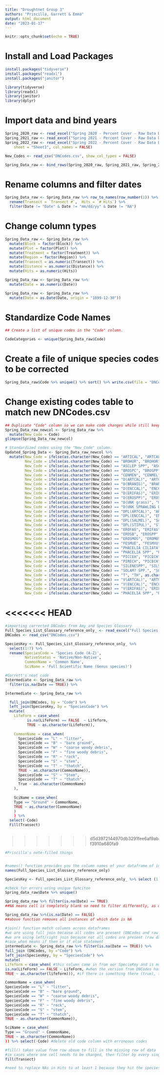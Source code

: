 ```yaml
---
title: "Droughtnet Group 3"
authors: "Priscilla, Garrett & Emma"
output: html_document
date: "2023-01-17"
---
```

```r
knitr::opts_chunk$set(echo = TRUE)
```
# Install and Load Packages
```r
install.packages("tidyverse")
install.packages("readxl")
install.packages("janitor")

library(tidyverse)
library(readxl)
library(janitor)
library(dplyr)
```
# Import data and bind years
```r
Spring_2020_raw <- read_excel("Spring 2020 - Percent Cover - Raw Data DNET.xlsx", sheet = "Sheet1", col_names = FALSE)
Spring_2021_raw <- read_excel("Spring 2021 - Percent Cover - Raw Data DNET.xlsx", sheet = "Sheet1", col_names = FALSE)
Spring_2022_raw <- read_excel("Spring 2022 - Percent Cover - Raw Data DNET.xlsx", 
    sheet = "Sheet1", col_names = FALSE)

New_Codes <- read_csv("DNCodes.csv", show_col_types = FALSE)

Spring_Data_raw <- bind_rows(Spring_2020_raw, Spring_2021_raw, Spring_2022_raw)
```
# Rename columns and filter dates
```r
Spring_Data_raw <- Spring_Data_raw %>% row_to_names(row_number(1)) %>% 
  rename(Transect = `Transect #`,  Hits = `# Hits`) %>% 
  filter(Date != "Date" & Date != "mm/dd/yy" & Date != "NA")
```
# Change column types
```r
Spring_Data_raw <- Spring_Data_raw %>% 
  mutate(Block = factor(Block)) %>% 
  mutate(Plot = factor(Plot)) %>% 
  mutate(Treatment = factor(Treatment)) %>% 
  mutate(Region = factor(Region)) %>% 
  mutate(Transect = as.numeric(Transect)) %>% 
  mutate(Distance = as.numeric(Distance)) %>%
  mutate(Hits = as.numeric(Hits))

Spring_Data_raw <- Spring_Data_raw %>% 
  mutate(Date = as.numeric(Date)) 

Spring_Data_raw <- Spring_Data_raw %>% 
  mutate(Date = as.Date(Date, origin = "1899-12-30"))
```

# Standardize Code Names
```r
## Create a list of unique codes in the "Code" column.

CodeCategories <- unique(Spring_Data_raw$Code)
```
# Create a file of unique species codes to be corrected
```r
Spring_Data_raw$Code %>% unique() %>% sort() %>% write.csv(file = "DNCodes.csv")
```
# Change existing codes table to match new DNCodes.csv
```r
## Duplicate "Code" column so we can make code changes while still keeping the original codes for reference.
Spring_Data_raw_newcol <- Spring_Data_raw %>%         
  mutate(New_Code = Code)
glimpse(Spring_Data_raw_newcol)

# Standardized codes using the "New_Code" column. 
Updated_Spring_Data <- Spring_Data_raw_newcol %>% 
  mutate(New_Code = ifelse(as.character(New_Code) == "ARTICAL", "ARTCAL", as.character(New_Code)), 
         New_Code = ifelse(as.character(New_Code) == "BROHUR", "BROHOR", as.character(New_Code)),
         New_Code = ifelse(as.character(New_Code) == "ASCLEP SPP", "ASCSPP", as.character(New_Code)),
         New_Code = ifelse(as.character(New_Code) == "BROSPC", "BROSPP", as.character(New_Code)),
         New_Code = ifelse(as.character(New_Code) == "CENMEN", "CENMEL", as.character(New_Code)),
         New_Code = ifelse(as.character(New_Code) == "D(ARTCAL)", "ARTCAL", as.character(New_Code)),
         New_Code = ifelse(as.character(New_Code) == "D(BRANIG)", "BRANIG", as.character(New_Code)),
         New_Code = ifelse(as.character(New_Code) == "D(ENCCAL)", "ENCCAL", as.character(New_Code)),
         New_Code = ifelse(as.character(New_Code) == "D(ERIFAS)", "ERIFAS", as.character(New_Code)),
         New_Code = ifelse(as.character(New_Code) == "D(EROSPP)", "EROSPP", as.character(New_Code)),
         New_Code = ifelse(as.character(New_Code) == "D(UNK grass)", "UNK grass", as.character(New_Code)),
         New_Code = ifelse(as.character(New_Code) == "D(UNK SPRAWLING BULB)", "UNK SPRAWLING BULB", as.character(New_Code)),
         New_Code = ifelse(as.character(New_Code) == "DPL(ARTCAL)", "ARTCAL", as.character(New_Code)),
         New_Code = ifelse(as.character(New_Code) == "DPL(ENCCAL)", "ENCCAL", as.character(New_Code)),
         New_Code = ifelse(as.character(New_Code) == "DPL(SALMEL)", "SALMEL", as.character(New_Code)),
         New_Code = ifelse(as.character(New_Code) == "DPL(STIPUL)", "STIPUL", as.character(New_Code)),
         New_Code = ifelse(as.character(New_Code) == "EROFAS", "ERIFAS", as.character(New_Code)),
         New_Code = ifelse(as.character(New_Code) == "EROSB", "EROSPP", as.character(New_Code)),
         New_Code = ifelse(as.character(New_Code) == "EROSMOS", "EROMOS", as.character(New_Code)),
         New_Code = ifelse(as.character(New_Code) == "FESMUE", "FESMYU", as.character(New_Code)),
         New_Code = ifelse(as.character(New_Code) == "PHACELIA CILIATA", "PHACIL", as.character(New_Code)),
         New_Code = ifelse(as.character(New_Code) == "PHACELIA SPP", "PHASPP", as.character(New_Code)),
         New_Code = ifelse(as.character(New_Code) == "PICCEH", "PICECH", as.character(New_Code)),
         New_Code = ifelse(as.character(New_Code) == "PIRECH", "PICECH", as.character(New_Code)),
         New_Code = ifelse(as.character(New_Code) == "SILENESPP", "SILSPP", as.character(New_Code)),
         New_Code = ifelse(as.character(New_Code) == "SOLAM? SPP.", "SOLSPP", as.character(New_Code)),
         New_Code = ifelse(as.character(New_Code) == "T", "TH", as.character(New_Code)),
         New_Code = ifelse(as.character(New_Code) == "V(ARTCAL)", "ARTCAL", as.character(New_Code)),
         New_Code = ifelse(as.character(New_Code) == "V(ENCCAL)", "ENCCAL", as.character(New_Code)),
         New_Code = ifelse(as.character(New_Code) == "V(ERIFAS)", "ERIFAS", as.character(New_Code)),
         New_Code = ifelse(as.character(New_Code) == "PHACELIA SPP", "PHASPP", as.character(New_Code)))
```

<<<<<<< HEAD
=======

```r
#importing corrected DNCodes from Amy and Species Glossary
Full_Species_List_Glossary_reference_only_ <- read_excel("Full Species List Glossary (reference only).xlsx")
DNCodes <- read_csv("DNCodes.csv")

SpeciesKey <- Full_Species_List_Glossary_reference_only_ %>% 
  select(1:7) %>% 
  rename(SpeciesCode = 'Species Code (A-Z)',
         NativeStatus = 'Native/Non-Native',
         CommonName = 'Common Name',
         SciName = 'Full Scientific Name (Genus species)')
```


```r

#Garrett's neat code
Intermediate <- Spring_Data_raw %>% 
  filter(is.na(Date == TRUE)) %>%

Intermediate <- Spring_Data_raw %>% 

  full_join(DNCodes, by = "Code") %>% 
  left_join(SpeciesKey, by = "SpeciesCode") %>% 
  mutate(
    LifeForm = case_when(
          is.na(LifeForm) == FALSE  ~ Lifeform,
          TRUE ~ as.character(LifeForm)),
    
    CommonName = case_when(
      SpeciesCode == "L" ~ "litter",
      SpeciesCode == "B" ~ "bare ground",
      SpeciesCode == "W" ~ "coarse woody debris",
      SpeciesCode == "F" ~ "fine woody debris",
      SpeciesCode == "R" ~ "rock",
      SpeciesCode == "S" ~ "stem",
      SpeciesCode == "T" ~ "thatch",
      TRUE ~ as.character(CommonName)),
      SpeciesCode == "S" ~ "Stem",
      SpeciesCode == "T" ~ "thatch",
      True ~ as.character(CommonName)
    ),
    
    SciName = case_when(
    Type == "Ground" ~ CommonName,
    TRUE ~ as.character(CommonName)
    )
    ) %>% 
  select(-Code)
  Fill(Transect)



```


>>>>>>> d5d3972144970db3291fee6af9abf3910a680fa9
```r
#Priscilla's note-filled things


#names() function provides you the column names of your dataframe of interest
names(Full_Species_List_Glossary_reference_only)

SpeciesKey <- Full_species_List_Glossary_reference_only_ %>% select (1:7) %>% rename(SpeciesCode = `Species Code (A-Z)`, NativeStatus = `Native/Non-Native`, CommonName = `Common Name`, SciName = `Full Scientific Name (Genus species)`)

#check for errors using unique funciton
Spring_data_raw$Date %>% unique()

Spring_data_raw %>% filter(is.na(Date) == TRUE)
##NA means cell is completely blank so need to filter differently, as opposed to filter (Date == NA)

Spring_data_raw %>%(is.na(Date) == FALSE)
##above function removes all instances of which date is NA

#join() function match columns across dataframes
#we are using full join because all codes are present (DNCodes and raw dataset)
#we are using left/right join because not all codes are present (raw dataset and species glossary); left join means keep original data (on left side of argument) that gets piped in, but not the data added after on the right
#case_when means if then or if else statement
intermediate <- Spring_data_raw %>% filter(is.na(Date == TRUE)) %>% 
full_join (DNCodes, by ="Code") %>% 
left_join(SpeciesKey, by = "SpeciesCode") %>%
mutate(
Lifeform = case_when( #this column came in from our SpecieKey and is more complete
is.na(LifeForm) == FALSE ~ LifeForm, #when the version from DNCodes has a value, substitute in that value to the more complete column
TRUE ~ as.character(lifeform))), #if there is something there (true), then just keep the old lifeform as a character

CommonName = case_when(
SpeciesCode == "L" ~ "litter",
SpeciesCode == "B" ~ "bare ground",
SpeciesCode == "W" ~ "coarse woody debris",
SpeciesCpde == "F" ~ "fine woody debris",
SpeciesCode == "R" ~ "rock",
SpeciesCode == "S" ~ "stem",
SpeciesCode == "T" ~ "thatch",
TRUE ~ as.character(CommonName)),

SciName = case_when(
Type == "Ground" ~ CommonName,
TRUE ~ as.character(CommonName))
)) %>% select(-Code) #delete old code column with erroneous codes

#fill() takes value from row above to fill in the missing row of data
#in cases where one cell needs to be changed, then filter by every single column or substitute a data value (google the function)
fill(Transect)

#need to replace NAs in Hits to at least 1 because they hit the species once
```